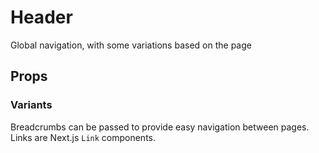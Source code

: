 

<Meta of={HeaderStories} />

# Header

Global navigation, with some variations based on the page

<Canvas of={HeaderStories.WithSubheader} />

## Props

<Controls />

### Variants

Breadcrumbs can be passed to provide easy navigation between pages. Links are Next.js `Link` components.

<Canvas of={HeaderStories.WithBreadcrumbs} />
